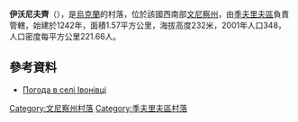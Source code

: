 {{更新|time=2017-02-25T18:20:40+00:00}}
{{coord|48|54|34|N|28|35|24|E|scale:30000|display=title}}

'''伊沃尼夫齊'''（{{lang-uk|Івонівці}}），是[[烏克蘭|烏克蘭]]的村落，位於該國西南部[[文尼察州|文尼察州]]，由[[季夫里夫區|季夫里夫區]]負責管轄，始建於1242年，面積1.57平方公里，海拔高度232米，2001年人口348，人口密度每平方公里221.66人。

==參考資料==
* [http://weather.in.ua/ua/vinnickaja/9492 Погода в селі Івонівці] {{Wayback|url=http://weather.in.ua/ua/vinnickaja/9492 |date=20170817133059 }}

[[Category:文尼察州村落|Category:文尼察州村落]]
[[Category:季夫里夫區村落|Category:季夫里夫區村落]]


{{Vinnytsia-geo-stub}}